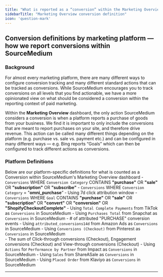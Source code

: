 ```yaml
---
title: "What is reported as a “conversion” within the Marketing Overview?"
sidebarTitle: "Marketing Overview conversion definition"
icon: 'question-mark'
---
```


## Conversion definitions by marketing platform — how we report conversions within SourceMedium

### Background

For almost every marketing platform, there are many different ways to configure conversion tracking and many different standard actions that can be tracked as conversions. While SourceMedium encourages you to track conversions on all levels that you find actionable, we have a more opinionated view on what should be considered a conversion within the reporting context of paid marketing.  

Within the **Marketing Overview** dashboard, the only action SourceMedium considers a conversion is when a platform reports a purchase of goods from your business.  We find it is important to only include the conversions that are meant to report purchases on your site, and therefore drive revenue. This action can be called many different things depending on the platform (e.g. purchase vs. sale vs. payment etc.) and can be configured in many different ways — e.g. Bing reports “Goals” which can then be configured to track different actions as conversions.

### Platform Definitions

Below are our platform-specific definitions for what is counted as a Conversion within SourceMedium's Marketing Overview dashboard
<AccordionGroup>
<Accordion title= "Google Ads">
    - `Conversions` WHERE `Conversion Category` CONTAINS **"purchase"** OR **"sale"** OR **"subscription"** OR **"subscribe"**
</Accordion>
<Accordion title= "Facebook Ads">
    - `Conversions` WHERE `Conversion Category` = "**omni_purchase**”
        - Using 7d click attribution window
</Accordion>
<Accordion title= "Bing Ads">
    - `Conversions` WHERE `Goal` CONTAINS **"purchase"** OR **"sale"** OR **"subscription"** OR **"convert"** OR **"conversion"** OR **"ShopifyCheckoutComplete"**
</Accordion>
<Accordion title= "TikTok Ads">
    - Using `Total Complete Payments` from TikTok as `Conversions` in SourceMedium
</Accordion>
<Accordion title= "Snapchat Ads">
    - Using `Purchases Total` from Snapchat as `Conversions` in SourceMedium
        - \# of attributed "PURCHASE" conversion events
</Accordion>
<Accordion title= "Amazon Ads">
    - Using `attributed_conversions14d` from Amazon Ads as `Conversions` in SourceMedium
</Accordion>
<Accordion title= "Pinterest">
    - Using `Conversions (Checkout)` from Pinterest as `Conversions` in SourceMedium      
        - The sum of Click-through conversions (Checkout), Engagement conversions (Checkout) and View-through conversions (Checkout)
</Accordion>
<Accordion title= "Impact">
    - Using `Actions` for `Performance by Partner` from Impact as `Conversions` in SourceMedium
</Accordion>
<Accordion title= "ShareASale">
    - Using `Sales` from ShareASale as `Conversions` in SourceMedium
</Accordion>
<Accordion title= "Klaviyo">
    - Using `Placed Order` from Klaviyo as `Conversions` in SourceMedium
</Accordion>
</AccordionGroup>


---

